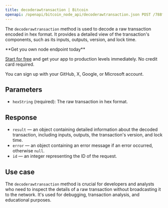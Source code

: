 ---
title: decoderawtransaction | Bitcoin
openapi: /openapi/bitcoin_node_api/decoderawtransaction.json POST /788f110831fe13808302bd79796d55e8
---

The `decoderawtransaction` method is used to decode a raw transaction encoded in hex format. It provides a detailed view of the transaction's components, such as its inputs, outputs, version, and lock time.

<Check>
**Get you own node endpoint today**

[Start for free](https://console.chainstack.com/) and get your app to production levels immediately. No credit card required.

You can sign up with your GitHub, X, Google, or Microsoft account.
</Check>


## Parameters

* `hexString` (required): The raw transaction in hex format.

## Response

* `result` — an object containing detailed information about the decoded transaction, including inputs, outputs, the transaction's version, and lock time.
* `error` — an object containing an error message if an error occurred, otherwise `null`.
* `id` — an integer representing the ID of the request.

## Use case

The `decoderawtransaction` method is crucial for developers and analysts who need to inspect the details of a raw transaction without broadcasting it to the network. It's used for debugging, transaction analysis, and educational purposes.

